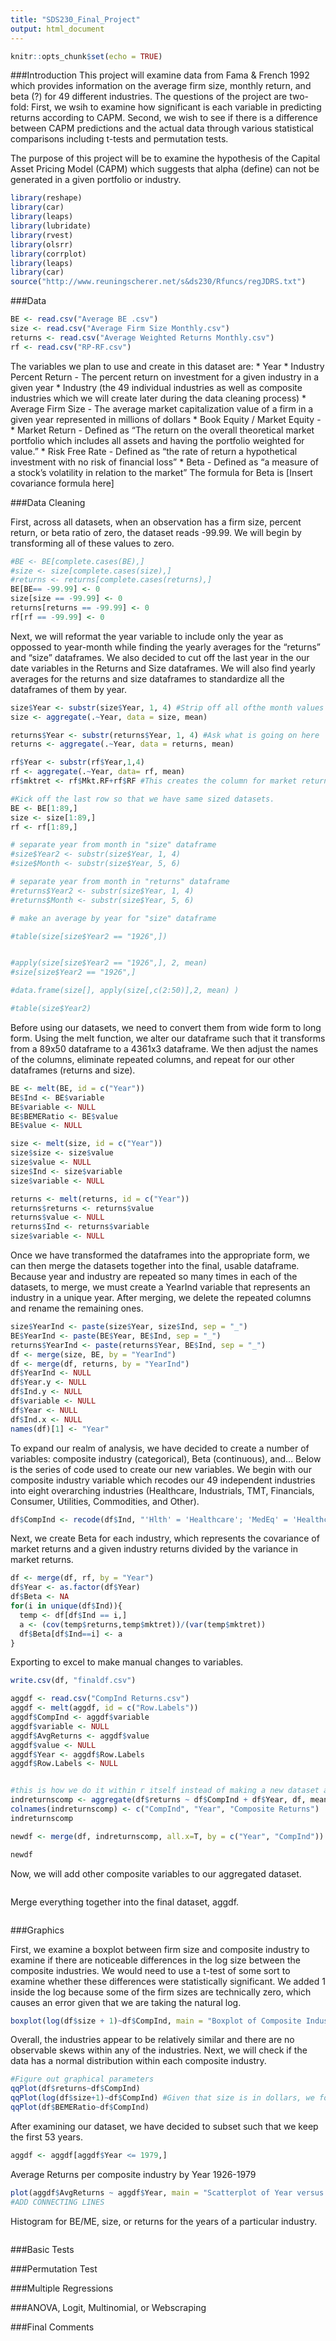 ```yaml
---
title: "SDS230_Final_Project"
output: html_document
---
```


```r
knitr::opts_chunk$set(echo = TRUE)
```

###Introduction 
This project will examine data from Fama & French 1992 which provides information on the average firm size, monthly return, and beta (?) for 49 different industries. The questions of the project are two-fold: First, we wsih to examine how significant is each variable in predicting returns according to CAPM. Second, we wish to see if there is a difference between CAPM predictions and the actual data through various statistical comparisons including t-tests and permutation tests. 

The purpose of this project will be to examine the hypothesis of the Capital Asset Pricing Model (CAPM) which suggests that alpha (define) can not be generated in a given portfolio or industry. 

```r
library(reshape)
library(car)
library(leaps)
library(lubridate)
library(rvest)
library(olsrr)
library(corrplot)
library(leaps)
library(car)
source("http://www.reuningscherer.net/s&ds230/Rfuncs/regJDRS.txt")
```


###Data
```r
BE <- read.csv("Average BE .csv")
size <- read.csv("Average Firm Size Monthly.csv")
returns <- read.csv("Average Weighted Returns Monthly.csv")
rf <- read.csv("RP-RF.csv")
```

The variables we plan to use and create in this dataset are: 
* Year
* Industry Percent Return - The percent return on investment for a given industry in a given year 
* Industry (the 49 individual industries as well as composite industries which we will create later during the data cleaning process)
* Average Firm Size - The average market capitalization value of a firm in a given year represented in millions of dollars 
* Book Equity / Market Equity - 
* Market Return - Defined as "The return on the overall theoretical market portfolio which includes all assets and having the portfolio weighted for value."
* Risk Free Rate - Defined as "the rate of return a hypothetical investment with no risk of financial loss"
* Beta - Defined as "a measure of a stock's volatility in relation to the market" The formula for Beta is [Insert covariance formula here]


###Data Cleaning

First, across all datasets, when an observation has a firm size, percent return, or beta ratio of zero, the dataset reads -99.99. We will begin by transforming all of these values to zero. 
```r
#BE <- BE[complete.cases(BE),]
#size <- size[complete.cases(size),]
#returns <- returns[complete.cases(returns),]
BE[BE== -99.99] <- 0 
size[size == -99.99] <- 0 
returns[returns == -99.99] <- 0 
rf[rf == -99.99] <- 0

```

Next, we will reformat the year variable to include only the year as oppossed to year-month while finding the yearly averages for the "returns" and "size" dataframes. We also decided to cut off the last year in the our  date variables in the Returns and Size dataframes. We will also find yearly averages for the returns and size dataframes to standardize all the dataframes of them by year.
```r
size$Year <- substr(size$Year, 1, 4) #Strip off all ofthe month values 
size <- aggregate(.~Year, data = size, mean)

returns$Year <- substr(returns$Year, 1, 4) #Ask what is going on here
returns <- aggregate(.~Year, data = returns, mean)

rf$Year <- substr(rf$Year,1,4)
rf <- aggregate(.~Year, data= rf, mean)
rf$mktret <- rf$Mkt.RF+rf$RF #This creates the column for market return - done by adding back the risk free rate to the risk free market return

#Kick off the last row so that we have same sized datasets. 
BE <- BE[1:89,]
size <- size[1:89,]
rf <- rf[1:89,]

# separate year from month in "size" dataframe
#size$Year2 <- substr(size$Year, 1, 4)
#size$Month <- substr(size$Year, 5, 6)

# separate year from month in "returns" dataframe
#returns$Year2 <- substr(size$Year, 1, 4)
#returns$Month <- substr(size$Year, 5, 6)

# make an average by year for "size" dataframe

#table(size[size$Year2 == "1926",])


#apply(size[size$Year2 == "1926",], 2, mean)
#size[size$Year2 == "1926",]

#data.frame(size[], apply(size[,c(2:50)],2, mean) )

#table(size$Year2)
```

Before using our datasets, we need to convert them from wide form to long form. Using the melt function, we alter our dataframe such that it transforms from a 89x50 dataframe to a 4361x3 dataframe. We then adjust the names of the columns, eliminate repeated columns, and repeat for our other dataframes (returns and size).

```r
BE <- melt(BE, id = c("Year"))
BE$Ind <- BE$variable
BE$variable <- NULL
BE$BEMERatio <- BE$value
BE$value <- NULL
```

```r
size <- melt(size, id = c("Year"))
size$size <- size$value
size$value <- NULL
size$Ind <- size$variable 
size$variable <- NULL 
```

```r
returns <- melt(returns, id = c("Year"))
returns$returns <- returns$value
returns$value <- NULL 
returns$Ind <- returns$variable
size$variable <- NULL
```

Once we have transformed the dataframes into the appropriate form, we can then merge the datasets together into the final, usable dataframe. Because year and industry are repeated so many times in each of the datasets, to merge, we must create a YearInd variable that represents an industry in a unique year. After merging, we delete the repeated columns and rename the remaining ones. 

```r
size$YearInd <- paste(size$Year, size$Ind, sep = "_")
BE$YearInd <- paste(BE$Year, BE$Ind, sep = "_")
returns$YearInd <- paste(returns$Year, BE$Ind, sep = "_")
df <- merge(size, BE, by = "YearInd")
df <- merge(df, returns, by = "YearInd")
df$YearInd <- NULL
df$Year.y <- NULL 
df$Ind.y <- NULL 
df$variable <- NULL
df$Year <- NULL
df$Ind.x <- NULL
names(df)[1] <- "Year"
```


To expand our realm of analysis, we have decided to create a number of variables: composite industry (categorical), Beta (continuous), and... Below is the series of code used to create our new variables. We begin with our composite industry variable which recodes our 49 independent industries into eight overarching industries (Healthcare, Industrials, TMT, Financials, Consumer, Utilities, Commodities, and Other).
```r
df$CompInd <- recode(df$Ind, "'Hlth' = 'Healthcare'; 'MedEq' = 'Healthcare'; 'Drugs' = 'Healthcare'; 'Chems' = 'Healthcare'; 'LabEq' = 'Healthcare'; 'Rubbr' = 'Industrials'; 'BldMt' = 'Industrials'; 'Cnstr' = 'Industrials'; 'Mach' = 'Industrials'; 'ElcEq' = 'Industrials'; 'Autos' = 'Industrials'; 'Aero' = 'Industrials'; 'Ships' = 'Industrials'; 'Mines' = 'Industrials'; 'FabPr' = 'Industrials'; 'Fun' = 'TMT'; 'Telcm' = 'TMT'; 'PerSv' = 'TMT'; 'BusSv' = 'TMT'; 'Softw' = 'TMT'; 'Chips' = 'TMT'; 'Paper' = 'TMT';'Hardw' = 'TMT'; 'Banks' = 'Financials'; 'Insur' = 'Financials'; 'RlEst' = 'Financials'; 'Fin' = 'Financials'; 'Food' = 'Consumer'; 'Soda' = 'Consumer'; 'Beer' = 'Consumer'; 'Smoke' = 'Consumer'; 'Books' = 'Consumer'; 'Clths' = 'Consumer'; 'Hshld' = 'Consumer'; 'Meals' = 'Consumer'; 'Rtail' = 'Consumer'; 'Util' = 'Utilities'; 'Gold' = 'Commodities'; 'Coal' = 'Commodities'; 'Oil' = 'Commodities'; 'Steel' = 'Commodities'; 'Txtls' = 'Commodities'; 'Other' = 'Other'; 'Trans' = 'Other'; 'Boxes' = 'Other'; 'Guns' = 'Other'; 'Whlsl' = 'Other'; 'Agric' = 'Other'; 'Toys' = 'Other'")

```

Next, we create Beta for each industry, which represents the covariance of market returns and a given industry returns divided by the variance in market returns. 

```r
df <- merge(df, rf, by = "Year")
df$Year <- as.factor(df$Year)
df$Beta <- NA
for(i in unique(df$Ind)){
  temp <- df[df$Ind == i,]
  a <- (cov(temp$returns,temp$mktret))/(var(temp$mktret))
  df$Beta[df$Ind==i] <- a
}
```

Exporting to excel to make manual changes to variables. 
```r
write.csv(df, "finaldf.csv")
```

```r
aggdf <- read.csv("CompInd Returns.csv")
aggdf <- melt(aggdf, id = c("Row.Labels"))
aggdf$CompInd <- aggdf$variable
aggdf$variable <- NULL
aggdf$AvgReturns <- aggdf$value
aggdf$value <- NULL
aggdf$Year <- aggdf$Row.Labels
aggdf$Row.Labels <- NULL


#this is how we do it within r itself instead of making a new dataset and doing it through excel
indreturnscomp <- aggregate(df$returns ~ df$CompInd + df$Year, df, mean)
colnames(indreturnscomp) <- c("CompInd", "Year", "Composite Returns")
indreturnscomp

newdf <- merge(df, indreturnscomp, all.x=T, by = c("Year", "CompInd"))

newdf
```
Now, we will add other composite variables to our aggregated dataset.

```r

```

Merge everything together into the final dataset, aggdf. 

```r

```

###Graphics 

First, we examine a boxplot between firm size and composite industry to examine if there are noticeable differences in the log  size between the composite industries. We would need to use a t-test of some sort to examine whether these differences were statistically significant. We added 1 inside the log because some of the firm sizes are technically zero, which causes an error given that we are taking the natural log. 
```r
boxplot(log(df$size + 1)~df$CompInd, main = "Boxplot of Composite Industry and Size", col = c("red", "blue", "green", "yellow","orange", "magenta", "turquoise", "lime green"), ylab = "Log of Size", las = 2, cex.axis = .8) 
```
Overall, the industries appear to be relatively similar and there are no observable skews within any of the industries. Next, we will check if the data has a normal distribution within each composite industry.

```r
#Figure out graphical parameters
qqPlot(df$returns~df$CompInd)
qqPlot(log(df$size+1)~df$CompInd) #Given that size is in dollars, we found that a log transformation would be valuable to preserving normality. 
qqPlot(df$BEMERatio~df$CompInd)
```

After examining our dataset, we have decided to subset such that we keep the first 53 years.  
```r
aggdf <- aggdf[aggdf$Year <= 1979,]
```

Average Returns per composite industry by Year 1926-1979
```r
plot(aggdf$AvgReturns ~ aggdf$Year, main = "Scatterplot of Year versus Average Yearly Returns", pch = 24, col = factor(aggdf$CompInd), xlab = "Year", ylab = "Average Yearly Returns")
#ADD CONNECTING LINES
```


Histogram for BE/ME, size, or returns for the years of a particular industry. 
```r

```

###Basic Tests

###Permutation Test 

###Multiple Regressions

###ANOVA, Logit, Multinomial, or Webscraping 

###Final Comments 





